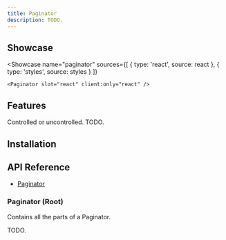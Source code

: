 ```yaml
---
title: Paginator
description: TODO.
---
```



## Showcase

<Showcase
	name="paginator"
	sources={[
		{ type: 'react', source: react },
		{ type: 'styles', source: styles }
	]}
>
	<Paginator slot="react" client:only="react" />
</Showcase>

## Features

<Features>
	<Feature>Controlled or uncontrolled.</Feature>
	<Feature>TODO.</Feature>
</Features>

## Installation

<Installation name="react-paginator" />

## API Reference

- [Paginator](#paginator-root)

### Paginator (Root)

Contains all the parts of a Paginator.

TODO.
